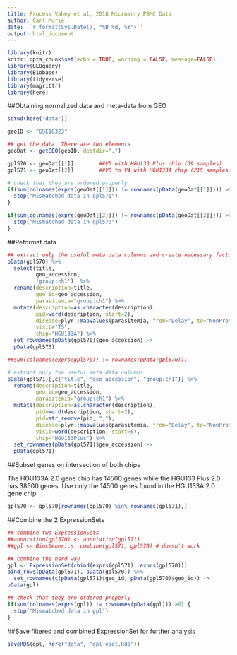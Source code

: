 ```yaml
---
title: Process Vahey et al, 2018 Microarry PBMC Data
author: Carl Murie
date: '`r format(Sys.Date(), "%B %d, %Y")`'
output: html_document
---
```


```r
library(knitr)
knitr::opts_chunk$set(echo = TRUE, warning = FALSE, message=FALSE)
library(GEOquery)
library(Biobase)
library(tidyverse)
library(magrittr)
library(here)
```


##Obtaining normalized data and meta-data from GEO

```r
setwd(here("data"))

geoID <- "GSE18323"

## get the data. There are two elements
geoDat <- getGEO(geoID, destdir=".")

gpl570 <- geoDat[[1]]        ##V5 with HGU133 Plus chip (39 samples)
gpl571 <- geoDat[[2]]        ##V0 to V4 with HGU133A chip (215 samples)

# check that they are ordered properly
if(sum(colnames(exprs(geoDat[[1]])) != rownames(pData(geoDat[[1]]))) >0) {
  stop("Mismatched data in gpl571")
} 

if(sum(colnames(exprs(geoDat[[2]])) != rownames(pData(geoDat[[2]]))) >0) {
  stop("Mismatched data in gpl570")
} 
```

##Reformat data

```r
## extract only the useful meta data columns and create necessary factors
pData(gpl570) %>%
  select(title, 
         geo_accession,
         'group:ch1')  %>%
  rename(description=title,
         geo_id=geo_accession,
         parasitemia="group:ch1") %>%
  mutate(description=as.character(description),
         pid=word(description, start=2),
         disease=plyr::mapvalues(parasitemia, from="Delay", to="NonProtected"),
         visit="T5",
         chip="HGU133A") %>%
  set_rownames(pData(gpl570)$geo_accession) ->
  pData(gpl570)

##sum(colnames(exprs(gpl570)) != rownames(pData(gpl570))) 

# extract only the useful meta data columns
pData(gpl571)[,c("title", "geo_accession", "group:ch1")] %>%
  rename(description=title,
         geo_id=geo_accession,
         parasitemia="group:ch1") %>%
  mutate(description=as.character(description),
         pid=word(description, start=2),
         pid=str_remove(pid, ","),
         disease=plyr::mapvalues(parasitemia, from="Delay", to="NonProtected"),
         visit=word(description, start=6),
         chip="HGU133Plus") %>%
  set_rownames(pData(gpl571)$geo_accession) ->
  pData(gpl571)

```

##Subset genes on intersection of both chips  
  
The HGU133A 2.0 gene chip has 14500 genes while the HGU133 Plus 2.0 has 38500 genes. Use only the 14500 genes found in the HGU133A 2.0 gene chip

```r
gpl570 <- gpl570[rownames(gpl570) %in% rownames(gpl571),]
```

##Combine the 2 ExpressionSets

```r

## combine two ExpressionSets
##annotation(gpl570) <- annotation(gpl571)
##gpl <- BiocGenerics::combine(gpl571, gpl570) # doesn't work

## combine the hard way
gpl <- ExpressionSet(cbind(exprs(gpl571), exprs(gpl570)))
bind_rows(pData(gpl571), pData(gpl570)) %>%
  set_rownames(c(pData(gpl571)$geo_id, pData(gpl570)$geo_id)) -> 
pData(gpl)

## check that they are ordered properly
if(sum(colnames(exprs(gpl)) != rownames(pData(gpl))) >0) {
  stop("Mismatched data in gpl")
} 
```

##Save filtered and combined ExpressionSet for further analysis  

```r
saveRDS(gpl, here("data", "gpl_eset.Rds"))
```
